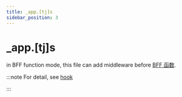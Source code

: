 ```yaml
---
title: _app.[tj]s
sidebar_position: 3
---
```

# _app.[tj]s

in BFF function mode, this file can add middleware before [BFF 函数](/apis/app/hooks/api/functions/api).

:::note
For detail, see [hook](/apis/app/runtime/bff/hook)

:::
